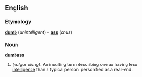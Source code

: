 ==English==

===Etymology===
'''[[dumb]]''' (''unintelligent'') + '''[[ass]]''' (''anus'')

===Noun===
'''dumbass'''

#''(vulgar slang)'': An insulting term describing one as having less [[intelligence]] than a typical person, personified as a rear-end.